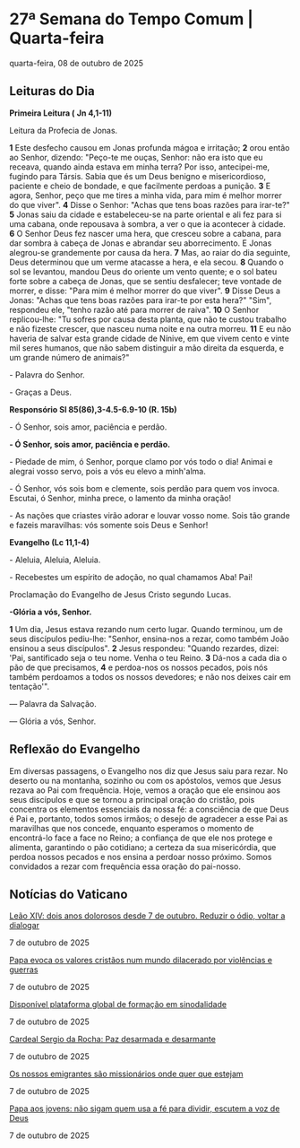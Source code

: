 
# 27ª Semana do Tempo Comum | Quarta-feira

quarta-feira, 08 de outubro de 2025

## Leituras do Dia

**Primeira Leitura (** **Jn 4,1-11)**

Leitura da Profecia de Jonas.

**1** Este desfecho causou em Jonas profunda mágoa e irritação; **2** orou então ao Senhor, dizendo: "Peço-te me ouças, Senhor: não era isto que eu receava, quando ainda estava em minha terra? Por isso, antecipei-me, fugindo para Társis. Sabia que és um Deus benigno e misericordioso, paciente e cheio de bondade, e que facilmente perdoas a punição. **3** E agora, Senhor, peço que me tires a minha vida, para mim é melhor morrer do que viver". **4** Disse o Senhor: "Achas que tens boas razões para irar-te?" **5** Jonas saiu da cidade e estabeleceu-se na parte oriental e ali fez para si uma cabana, onde repousava à sombra, a ver o que ia acontecer à cidade. **6** O Senhor Deus fez nascer uma hera, que cresceu sobre a cabana, para dar sombra à cabeça de Jonas e abrandar seu aborrecimento. E Jonas alegrou-se grandemente por causa da hera. **7** Mas, ao raiar do dia seguinte, Deus determinou que um verme atacasse a hera, e ela secou. **8** Quando o sol se levantou, mandou Deus do oriente um vento quente; e o sol bateu forte sobre a cabeça de Jonas, que se sentiu desfalecer; teve vontade de morrer, e disse: "Para mim é melhor morrer do que viver". **9** Disse Deus a Jonas: "Achas que tens boas razões para irar-te por esta hera?" "Sim", respondeu ele, "tenho razão até para morrer de raiva". **10** O Senhor replicou-lhe: "Tu sofres por causa desta planta, que não te custou trabalho e não fizeste crescer, que nasceu numa noite e na outra morreu. **11** E eu não haveria de salvar esta grande cidade de Nínive, em que vivem cento e vinte mil seres humanos, que não sabem distinguir a mão direita da esquerda, e um grande número de animais?"

\- Palavra do Senhor.

\- Graças a Deus.

**Responsório Sl 85(86),3-4.5-6.9-10 (R. 15b)**

\- Ó Senhor, sois amor, paciência e perdão.

**\- Ó Senhor, sois amor, paciência e perdão.**

\- Piedade de mim, ó Senhor, porque clamo por vós todo o dia! Animai e alegrai vosso servo, pois a vós eu elevo a minh'alma. 

\- Ó Senhor, vós sois bom e clemente, sois perdão para quem vos invoca. Escutai, ó Senhor, minha prece, o lamento da minha oração! 

\- As nações que criastes virão adorar e louvar vosso nome. Sois tão grande e fazeis maravilhas: vós somente sois Deus e Senhor! 

**Evangelho (Lc 11,1-4)**

\- Aleluia, Aleluia, Aleluia.

\- Recebestes um espírito de adoção, no qual chamamos Aba! Pai!

Proclamação do Evangelho de Jesus Cristo segundo Lucas.

**\-Glória a vós, Senhor.**

**1** Um dia, Jesus estava rezando num certo lugar. Quando terminou, um de seus discípulos pediu-lhe: "Senhor, ensina-nos a rezar, como também João ensinou a seus discípulos". **2** Jesus respondeu: "Quando rezardes, dizei: 'Pai, santificado seja o teu nome. Venha o teu Reino. **3** Dá-nos a cada dia o pão de que precisamos, **4** e perdoa-nos os nossos pecados, pois nós também perdoamos a todos os nossos devedores; e não nos deixes cair em tentação'".

 — Palavra da Salvação.

 — Glória a vós, Senhor.

## Reflexão do Evangelho

 Em diversas passagens, o Evangelho nos diz que Jesus saiu para rezar. No deserto ou na montanha, sozinho ou com os apóstolos, vemos que Jesus rezava ao Pai com frequência. Hoje, vemos a oração que ele ensinou aos seus discípulos e que se tornou a principal oração do cristão, pois concentra os elementos essenciais da nossa fé: a consciência de que Deus é Pai e, portanto, todos somos irmãos; o desejo de agradecer a esse Pai as maravilhas que nos concede, enquanto esperamos o momento de encontrá-lo face a face no Reino; a confiança de que ele nos protege e alimenta, garantindo o pão cotidiano; a certeza da sua misericórdia, que perdoa nossos pecados e nos ensina a perdoar nosso próximo. Somos convidados a rezar com frequência essa oração do pai-nosso.

## Notícias do Vaticano

[Leão XIV: dois anos dolorosos desde 7 de outubro. Reduzir o ódio, voltar a dialogar](https://www.vaticannews.va/pt/papa/news/2025-10/leao-xiv-castel-gandolfo-7-outubro-paz-viagem-apostolica.html) 

7 de outubro de 2025

[Papa evoca os valores cristãos num mundo dilacerado por violências e guerras](https://www.vaticannews.va/pt/papa/news/2025-10/papa-leao-xiv-saudacao-peregrinos-croacia-jubileu.html) 

7 de outubro de 2025

[Disponível plataforma global de formação em sinodalidade](https://www.vaticannews.va/pt/igreja/news/2025-10/disponivel-plataforma-global-formacao-sinodalidade.html) 

7 de outubro de 2025

[Cardeal Sergio da Rocha: Paz desarmada e desarmante](https://www.vaticannews.va/pt/igreja/news/2025-10/cardeal-sergio-rocha-paz-desarmada-desarmante.html) 

7 de outubro de 2025

[Os nossos emigrantes são missionários onde quer que estejam](https://www.vaticannews.va/pt/africa/news/2025-10/os-nossos-emigrantes-sao-missionarios-onde-quer-que-estejam.html) 

7 de outubro de 2025

[Papa aos jovens: não sigam quem usa a fé para dividir, escutem a voz de Deus](https://www.vaticannews.va/pt/papa/news/2025-10/papa-aos-jovens-mensagem-xl-jornada-07-10-25.html) 

7 de outubro de 2025